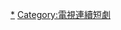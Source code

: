 {{Catnav|頁面分類|人类社会|文化|电视剧|各國電視劇|韓國電視劇|KBS連續劇}}
{{Catnav|頁面分類|...|电视节目|电视剧|各國電視劇|韓國電視劇| KBS連續劇}}
{{Catnav|頁面分類|...|电视|电视节目|韓國电视节目|韓國電視劇| KBS連續劇}}
{{Catnav|頁面分類|...|各國電視|韓國電視|韓國电视节目|韓國電視劇| KBS連續劇}}
{{Catnav|頁面分類|...|电视|各國電視|各國電視劇|韓國電視劇| KBS連續劇}}

{{catmore|KBS月火迷你連續劇}}

[[Category:KBS電視劇|*]]
[[Category:電視連續短劇|Category:電視連續短劇]]